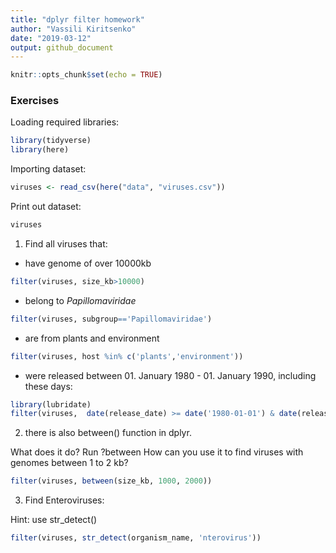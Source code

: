 ```yaml
---
title: "dplyr filter homework"
author: "Vassili Kiritsenko"
date: "2019-03-12"
output: github_document
---
```


```r
knitr::opts_chunk$set(echo = TRUE)
```

### Exercises

Loading required libraries:
```r
library(tidyverse)
library(here)
```

Importing dataset:
```r
viruses <- read_csv(here("data", "viruses.csv"))
```

Print out dataset:
```r
viruses
```


1. Find all viruses that:

- have genome of over 10000kb

```r
filter(viruses, size_kb>10000)
```

- belong to *Papillomaviridae*

```r
filter(viruses, subgroup=='Papillomaviridae')
```

- are from plants and environment

```r
filter(viruses, host %in% c('plants','environment'))
```

- were released between 01. January 1980 - 01. January 1990, including these days:

```r
library(lubridate)
filter(viruses,  date(release_date) >= date('1980-01-01') & date(release_date) <= date('1990-01-01'))

```

2. there is also between() function in dplyr. 

What does it do? Run ?between
How can you use it to find viruses with genomes between 1 to 2 kb?

```r
filter(viruses, between(size_kb, 1000, 2000))
```

3. Find Enteroviruses:

Hint: use str_detect()
```r
filter(viruses, str_detect(organism_name, 'nterovirus'))
```

